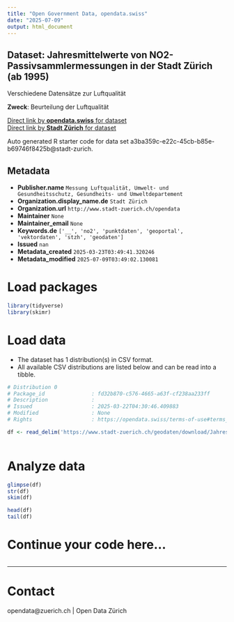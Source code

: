 ```yaml
---
title: "Open Government Data, opendata.swiss"
date: "2025-07-09"
output: html_document
---
```


## Dataset: Jahresmittelwerte von NO2-Passivsammlermessungen in der Stadt Zürich (ab 1995)

Verschiedene Datensätze zur Luftqualität

**Zweck**: Beurteilung der Luftqualität

[Direct link by **opendata.swiss** for dataset](https://opendata.swiss/de/dataset/jahresmittelwerte-von-no2-passivsammlermessungen-in-der-stadt-zurich-ab-1995)<br>
[Direct link by **Stadt Zürich** for dataset](https://data.stadt-zuerich.ch/dataset/geo_jahresmittelwerte_von_no2_passivsammlermessungen_in_der_stadt_zuerich__ab_1995_)

Auto generated R starter code for data set a3ba359c-e22c-45cb-b85e-b69746f8425b@stadt-zurich.

## Metadata

- **Publisher.name** `Messung Luftqualität, Umwelt- und Gesundheitsschutz, Gesundheits- und Umweltdepartement`
- **Organization.display_name.de** `Stadt Zürich`
- **Organization.url** `http://www.stadt-zuerich.ch/opendata`
- **Maintainer** `None`
- **Maintainer_email** `None`
- **Keywords.de** `['__', 'no2', 'punktdaten', 'geoportal', 'vektordaten', 'stzh', 'geodaten']`
- **Issued** `nan`
- **Metadata_created** `2025-03-23T03:49:41.320246`
- **Metadata_modified** `2025-07-09T03:49:02.130081`


# Load packages

```r

library(tidyverse)
library(skimr)

```

# Load data

-   The dataset has 1 distribution(s) in CSV format.
-   All available CSV distributions are listed below and can be read into a tibble.

```r

# Distribution 0
# Package_id               : fd32b870-c576-4665-a63f-cf238aa233ff
# Description              : 
# Issued                   : 2025-03-22T04:30:46.409883
# Modified                 : None
# Rights                   : https://opendata.swiss/terms-of-use#terms_open

df <- read_delim('https://www.stadt-zuerich.ch/geodaten/download/Jahresmittelwerte_von_NO2_Passivsammlermessungen_in_der_Stadt_Zuerich__ab_1995_?format=10008')



```

# Analyze data

```r

glimpse(df)
str(df)
skim(df)

head(df)
tail(df)

```

# Continue your code here...

```r

```

------------------------------------------------------------------------

# Contact

opendata@zuerich.ch | Open Data Zürich
